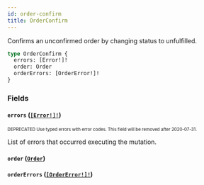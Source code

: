 ```yaml
---
id: order-confirm
title: OrderConfirm
---
```


Confirms an unconfirmed order by changing status to unfulfilled.

```graphql
type OrderConfirm {
  errors: [Error!]!
  order: Order
  orderErrors: [OrderError!]!
}
```

### Fields

#### `errors` ([`[Error!]!`](/api-reference/objects/error.mdx))

<sub><sup><span className="deprecatedTag">DEPRECATED</span> Use typed errors with error codes. This field will be removed after 2020-07-31.</sup></sub>

List of errors that occurred executing the mutation.

#### `order` ([`Order`](/api-reference/objects/order.mdx))

#### `orderErrors` ([`[OrderError!]!`](/api-reference/objects/order-error.mdx))
